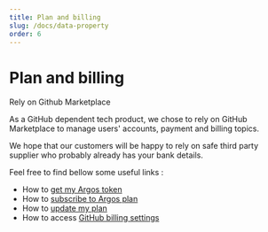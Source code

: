 ```yaml
---
title: Plan and billing
slug: /docs/data-property
order: 6
---
```


# Plan and billing

Rely on Github Marketplace

As a GitHub dependent tech product, we chose to rely on GitHub Marketplace to manage users' accounts, payment and billing topics.

We hope that our customers will be happy to rely on safe third party supplier who probably already has your bank details.

Feel free to find bellow some useful links :

- How to [get my Argos token](https://github.com/marketplace/argos-ci)
- How to [subscribe to Argos plan](https://github.com/marketplace/argos-ci)
- How to [update my plan](https://github.com/marketplace/argos-ci)
- How to access [GitHub billing settings](https://github.com/settings/billing)
